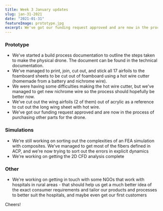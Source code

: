 ```yaml
---
title: Week 3 January updates
slug: jan-31-2021
date: "2021-01-31"
featureImage: prototype.jpg
excerpt: We've got our funding request approved and are now in the process of purchasing other parts for the drone, sorting out the complexities of an FEA simulation with composites, getting in touch with some NGOs that work with hospitals in rural areas.
---
```


### Prototype

- We've started a build process documentation to outline the steps taken to make the physical drone. The document can be found in the technical documentation.
- We've managed to print, join, cut out, and stick all 17 airfoils to the foamboard sheets to be cut out of foamboard using a hot wire cutter (homemade from a battery and nichrome wire).
- We were having some difficulties making the hot wire cutter, but we've managed to get new nichrome wire so the process should hopefully be better now.
- We've cut out the wing airfoils (2 of them) out of acrylic as a reference to cut out the long wing sheet with hot wire.
- We've got our funding request approved and are now in the process of purchasing other parts for the drone.

### Simulations

- We're still working on sorting out the complexities of an FEA simulation with composites. We've managed to get most of the fibers defined in ACP, and we're now trying to sort out the errors in explicit dynamics
- We're working on getting the 2D CFD analysis complete

### Other

- We're working on getting in touch with some NGOs that work with hospitals in rural areas - that should help us get a much better idea of the exact consumer requirements and tailor our products and processes to better suit the hospitals, and maybe even get our first customers

Cheers!
